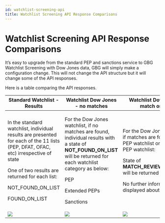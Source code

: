 ```yaml
---
id: watchlist-screening-api
title: Watchlist Screening API Response Comparisons
---
```


# Watchlist Screening API Response Comparisons

It’s easy to upgrade from the standard PEP and sanctions service to GBG Watchlist Screening with Dow Jones data, GBG will simply make a configuration change. This will not change the API structure but it will change some of the API responses.

Here is a table comparing the API responses.

| **Standard Watchlist - Results**                                                                                                                                                                                                               | **Watchlist Dow Jones - no matches**                                                                                                                                                                                          | **Watchlist Dow Jones - match on PEP**                                                                                                                                                                                         | **Watchlist Dow Jones - match on Sanctions**                                                                                                                                                                                                           |
| ---------------------------------------------------------------------------------------------------------------------------------------------------------------------------------------------------------------------------------------------- | ----------------------------------------------------------------------------------------------------------------------------------------------------------------------------------------------------------------------------- | ------------------------------------------------------------------------------------------------------------------------------------------------------------------------------------------------------------------------------ | ------------------------------------------------------------------------------------------------------------------------------------------------------------------------------------------------------------------------------------------------------ |
| <p>In the standard watchlist, individual results are presented for each of the 11 lists (PEP, DFAT, OFAC, etc) irrespective of state</p><p>One of two results are returned for each list:</p><p>NOT\_FOUND\_ON\_LIST</p><p>FOUND\_ON\_LIST</p> | <p>For the Dow Jones watchlist, if no matches are found, individual results with a state of **NOT\_FOUND\_ON\_LIST** will be returned for each watchlist category as below:</p><p>PEP</p><p>Extended PEPs</p><p>Sanctions</p> | <p>For the Dow Jones watchlist, if matches are found on the PEP watchlist or Extended PEP watchlist:</p><p>State of **MATCH\_REVIEW\_REQUIRED** will be returned</p><p>No further information is displayed about the match</p> | <p>For the Dow Jones watchlist, if matches are found on a Sanctions List:</p><p>State of **MATCH\_REVIEW\_REQUIRED** is returned</p><p>Name of the Sanctions list is returned - there can be one or more Sanctions List matches for an individual.</p> |
| ![](/img/1.png)                                                                                                                                                                                                                                | ![](/img/2.png)                                                                                                                                                                                                               | ![](/img/3.png)                                                                                                                                                                                                                | ![](/img/4.png)                                                                                                                                                                                                                                        |
